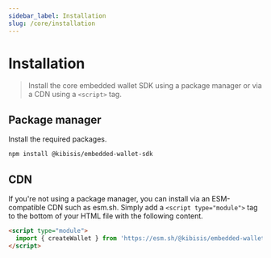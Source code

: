 ```yaml
---
sidebar_label: Installation
slug: /core/installation
---
```



# Installation

> Install the core embedded wallet SDK using a package manager or via a CDN using a `<script>` tag.

<SectionBreak />

## Package manager

Install the required packages.

```bash npm2yarn
npm install @kibisis/embedded-wallet-sdk
```

<SectionBreak />

## CDN

If you're not using a package manager, you can install via an ESM-compatible CDN such as esm.sh. Simply add a `<script type="module">` tag to the bottom of your HTML file with the following content.

```html
<script type="module">
  import { createWallet } from 'https://esm.sh/@kibisis/embedded-wallet-sdk';
</script>
```
